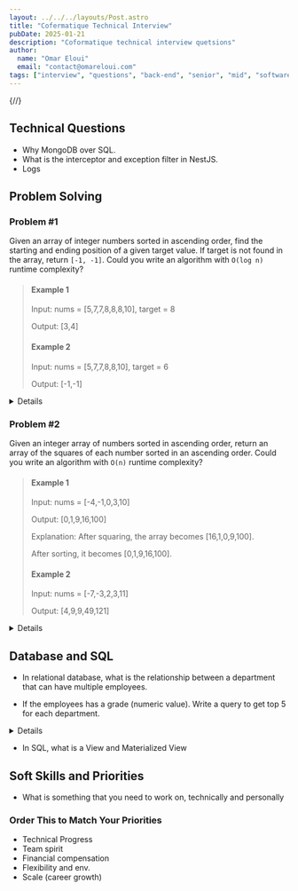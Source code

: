 ```yaml
---
layout: ../../../layouts/Post.astro
title: "Cofermatique Technical Interview"
pubDate: 2025-01-21
description: "Coformatique technical interview quetsions"
author:
  name: "Omar Eloui"
  email: "contact@omareloui.com"
tags: ["interview", "questions", "back-end", "senior", "mid", "software engineer", "database design", "problem solving"]
---
```


{/*<!-- markdownlint-disable MD033 MD024 -->*/}


## Technical Questions

- Why MongoDB over SQL.
- What is the interceptor and exception filter in NestJS.
- Logs

## Problem Solving

### Problem #1

Given an array of integer numbers sorted in ascending order, find the starting
and ending position of a given target value. If target is not found in the
array, return `[-1, -1]`. Could you write an algorithm with `O(log n)` runtime
complexity?

> #### Example 1
>
> Input: nums = [5,7,7,8,8,8,10], target = 8
>
> Output: [3,4]
>
> #### Example 2
>
> Input: nums = [5,7,7,8,8,10], target = 6
>
> Output: [-1,-1]

<Details summary="Show answer">

Binary search the required int. Then move from there, move to the right of
found element until you find a diff int. Then do the same for the left.

</Details>

### Problem #2

Given an integer array of numbers sorted in ascending order, return an array of
the squares of each number sorted in an ascending order. Could you write an
algorithm with `O(n)` runtime complexity?

> #### Example 1
>
> Input: nums = [-4,-1,0,3,10]
>
> Output: [0,1,9,16,100]
>
> Explanation: After squaring, the array becomes [16,1,0,9,100].
>
> After sorting, it becomes [0,1,9,16,100].
>
> #### Example 2
>
> Input: nums = [-7,-3,2,3,11]
>
> Output: [4,9,9,49,121]

<Details>

The negative numbers will always be first. Square the negative numbers and
store the result in a new array until you reach a zero or a positive number.
This will we'll have the squared numbers in reverse order.

> Input: nums = [-4,-1,0,3,10]
>
> Squared Negative Numbers Array: [16,1]

Then we'll do something like in *Merge Sort*. We'll have a pointer that starts
form the end of the squared negative numbers array. With each positive number
we'll check if the current value of the pointer is less than the square of the
current number. If so, add it first and then add the square of the positive
number.

```plaintext
one iteration after setting the negative numbers:

Input: nums = [-5,-1,0,3,10]
                     ^
Squared Negative Numbers Array: [16,1]
                                    ^
Result: [0]

---

One iteration after:

Input: nums = [-5,-1,0,3,10]
                       ^
Squared Negative Numbers Array: [16,1]
                                    ^
Result: [0,1,9]

---

One iteration after:

Input: nums = [-5,-1,0,3,10]
                         ^
Squared Negative Numbers Array: [16,1]
                                 ^
Result: [0,1,9,10,16]
```

</Details>

## Database and SQL

- In relational database, what is the relationship between a department that
can have multiple employees.

- If the employees has a grade (numeric value). Write a query to get top 5 for
each department.

<Details>

**Hint:** use `PARTIAN BY`

</Details>

- In SQL, what is a View and Materialized View

## Soft Skills and Priorities

- What is something that you need to work on, technically and personally

### Order This to Match Your Priorities

- Technical Progress
- Team spirit
- Financial compensation
- Flexibility and env.
- Scale (career growth)
